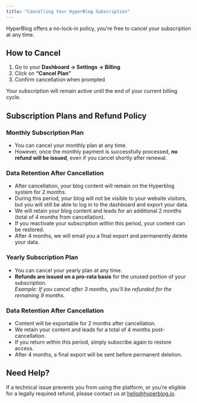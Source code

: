 ```yaml
---
title: "Cancelling Your HyperBlog Subscription"
---
```


HyperBlog offers a no-lock-in policy, you're free to cancel your subscription at any time.

## How to Cancel

1. Go to your **Dashboard → Settings → Billing**
2. Click on **“Cancel Plan”**
3. Confirm cancellation when prompted

Your subscription will remain active until the end of your current billing cycle.

## Subscription Plans and Refund Policy

### Monthly Subscription Plan

- You can cancel your monthly plan at any time.
- However, once the monthly payment is successfully processed, **no refund will be issued**, even if you cancel shortly after renewal.

### Data Retention After Cancellation

- After cancellation, your blog content will remain on the Hyperblog system for 2 months.
- During this period, your blog will not be visible to your website visitors, but you will still be able to log in to the dashboard and export your data.
- We will retain your blog content and leads for an additional 2 months (total of 4 months from cancellation).
- If you reactivate your subscription within this period, your content can be restored.
- After 4 months, we will email you a final export and permanently delete your data.

### Yearly Subscription Plan

- You can cancel your yearly plan at any time.
- **Refunds are issued on a pro-rata basis** for the unused portion of your subscription.\
  _Example: If you cancel after 3 months, you'll be refunded for the remaining 9 months._

### Data Retention After Cancellation

- Content will be exportable for 2 months after cancellation.
- We retain your content and leads for a total of 4 months post-cancellation.
- If you return within this period, simply subscribe again to restore access.
- After 4 months, a final export will be sent before permanent deletion.

## Need Help?

If a technical issue prevents you from using the platform, or you’re eligible for a legally required refund, please contact us at [hello@hyperblog.io](mailto:hello@hyperblog.io).